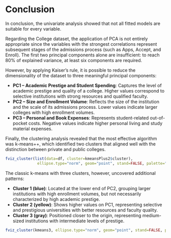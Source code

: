# Conclusion
In conclusion, the univariate analysis showed that not all fitted models are suitable for every variable.

Regarding the College dataset, the application of PCA is not entirely appropriate since the variables with the strongest correlations represent subsequent stages of the admissions process (such as Apps, Accept, and Enroll). The first two principal components alone are insufficient: to reach 80% of explained variance, at least six components are required.

However, by applying Kaiser’s rule, it is possible to reduce the dimensionality of the dataset to three meaningful principal components:

* **PC1 – Academic Prestige and Student Spending**: Captures the level of academic prestige and quality of a college. Higher values correspond to selective institutions with strong resources and qualified faculty.
* **PC2 – Size and Enrollment Volume**: Reflects the size of the institution and the scale of its admissions process. Lower values indicate larger colleges with high enrollment volumes.
* **PC3 – Personal and Book Expenses**: Represents student-related out-of-pocket costs. Negative values indicate higher personal living and study material expenses.

Finally, the clustering analysis revealed that the most effective algorithm was k-means++, which identified two clusters that aligned well with the distinction between private and public colleges.

```r
fviz_cluster(list(data=df, cluster=kmeansPlus2$cluster),
              ellipse.type="norm", geom="point", stand=FALSE, palette="jco", ggthem=theme_classic())
```

The classic k-means with three clusters, however, uncovered additional patterns:

* **Cluster 1 (blue)**: Located at the lower end of PC2, grouping larger institutions with high enrollment volumes, but not necessarily characterized by high academic prestige.
* **Cluster 2 (yellow)**: Shows higher values on PC1, representing selective and prestigious universities with better resources and faculty quality.
* **Cluster 3 (gray)**: Positioned closer to the origin, representing medium-sized institutions with intermediate levels of prestige.

```r
fviz_cluster(kmeans3, ellipse.type="norm", geom="point", stand=FALSE, palette="jco", ggthem=theme_classic())
```